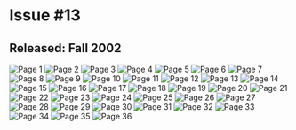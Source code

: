 # Issue #13
## Released: Fall 2002

![Page 1](https://cdn.sitekickremastered.com/images/whoa_magazine/issue_13/1.png)
![Page 2](https://cdn.sitekickremastered.com/images/whoa_magazine/issue_13/2.png)
![Page 3](https://cdn.sitekickremastered.com/images/whoa_magazine/issue_13/3.png)
![Page 4](https://cdn.sitekickremastered.com/images/whoa_magazine/issue_13/4.png)
![Page 5](https://cdn.sitekickremastered.com/images/whoa_magazine/issue_13/5.png)
![Page 6](https://cdn.sitekickremastered.com/images/whoa_magazine/issue_13/6.png)
![Page 7](https://cdn.sitekickremastered.com/images/whoa_magazine/issue_13/7.png)
![Page 8](https://cdn.sitekickremastered.com/images/whoa_magazine/issue_13/8.png)
![Page 9](https://cdn.sitekickremastered.com/images/whoa_magazine/issue_13/9.png)
![Page 10](https://cdn.sitekickremastered.com/images/whoa_magazine/issue_13/10.png)
![Page 11](https://cdn.sitekickremastered.com/images/whoa_magazine/issue_13/11.png)
![Page 12](https://cdn.sitekickremastered.com/images/whoa_magazine/issue_13/12.png)
![Page 13](https://cdn.sitekickremastered.com/images/whoa_magazine/issue_13/13.png)
![Page 14](https://cdn.sitekickremastered.com/images/whoa_magazine/issue_13/14.png)
![Page 15](https://cdn.sitekickremastered.com/images/whoa_magazine/issue_13/15.png)
![Page 16](https://cdn.sitekickremastered.com/images/whoa_magazine/issue_13/16.png)
![Page 17](https://cdn.sitekickremastered.com/images/whoa_magazine/issue_13/17.png)
![Page 18](https://cdn.sitekickremastered.com/images/whoa_magazine/issue_13/18.png)
![Page 19](https://cdn.sitekickremastered.com/images/whoa_magazine/issue_13/19.png)
![Page 20](https://cdn.sitekickremastered.com/images/whoa_magazine/issue_13/20.png)
![Page 21](https://cdn.sitekickremastered.com/images/whoa_magazine/issue_13/21.png)
![Page 22](https://cdn.sitekickremastered.com/images/whoa_magazine/issue_13/22.png)
![Page 23](https://cdn.sitekickremastered.com/images/whoa_magazine/issue_13/23.png)
![Page 24](https://cdn.sitekickremastered.com/images/whoa_magazine/issue_13/24.png)
![Page 25](https://cdn.sitekickremastered.com/images/whoa_magazine/issue_13/25.png)
![Page 26](https://cdn.sitekickremastered.com/images/whoa_magazine/issue_13/26.png)
![Page 27](https://cdn.sitekickremastered.com/images/whoa_magazine/issue_13/27.png)
![Page 28](https://cdn.sitekickremastered.com/images/whoa_magazine/issue_13/28.png)
![Page 29](https://cdn.sitekickremastered.com/images/whoa_magazine/issue_13/29.png)
![Page 30](https://cdn.sitekickremastered.com/images/whoa_magazine/issue_13/30.png)
![Page 31](https://cdn.sitekickremastered.com/images/whoa_magazine/issue_13/31.png)
![Page 32](https://cdn.sitekickremastered.com/images/whoa_magazine/issue_13/32.png)
![Page 33](https://cdn.sitekickremastered.com/images/whoa_magazine/issue_13/33.png)
![Page 34](https://cdn.sitekickremastered.com/images/whoa_magazine/issue_13/34.png)
![Page 35](https://cdn.sitekickremastered.com/images/whoa_magazine/issue_13/35.png)
![Page 36](https://cdn.sitekickremastered.com/images/whoa_magazine/issue_13/36.png)
